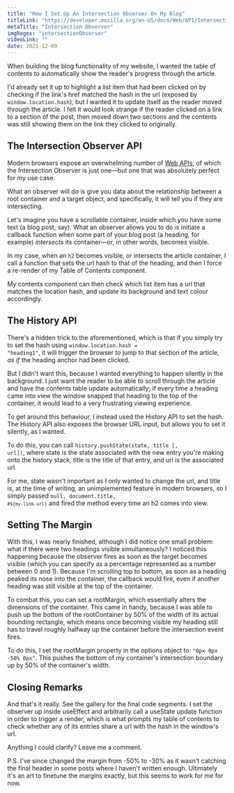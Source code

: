 ```yaml
---
title: "How I Set Up An Intersection Observer On My Blog"
titleLink: "https://developer.mozilla.org/en-US/docs/Web/API/Intersection_Observer_API"
metaTitle: "Intersection Observer"
imgRegex: "intersectionObserver"
videoLink: ""
date: 2021-12-09
---
```


When building the blog functionality of my website, I wanted the table of contents to automatically show the reader's progress through the article. 

I'd already set it up to highlight a list item that had been clicked on by checking if the link's href matched the hash in the url (exposed by <code>window.location.hash</code>), but I wanted it to update itself as the reader moved through the article. I felt it would look strange if the reader clicked on a link to a section of the post, then moved down two sections and the contents was still showing them on the link they clicked to originally. 

## The Intersection Observer API

Modern browsers expose an overwhelming number of <a href="https://developer.mozilla.org/en-US/docs/Web/API">Web APIs</a>, of which the Intersection Observer is just one—but one that was absolutely perfect for my use case. 

What an observer will do is give you data about the relationship between a root container and a target object, and specifically, it will tell you if they are intersecting. 

Let's imagine you have a scrollable container, inside which you have some text (a blog post, say). What an observer allows you to do is initiate a callback function when some part of your blog post (a heading, for example) *intersects* its container—or, in other words, becomes visible. 

In my case, when an <code>h2</code> becomes visible, or intersects the article container, I call a function that sets the url hash to that of the heading, and then I force a re-render of my Table of Contents component. 

My contents component can then check which list item has a url that matches the location hash, and update its background and text colour accordingly.

## The History API

There's a hidden trick to the aforementioned, which is that if you simply try to set the hash using <code>window.location.hash = "heading1"</code>, it will trigger the browser to jump to that section of the article, *as if* the heading anchor had been clicked. 

But I didn't want this, because I wanted everything to happen silently in the background. I just want the reader to be able to scroll through the article and have the contents table update automatically; if every time a heading came into view the window snapped that heading to the top of the container, it would lead to a very frustrating viewing experience.

To get around this behaviour, I instead used the History API to set the hash. The History API also exposes the browser URL input, but allows you to set it silently, as I wanted.  

To do this, you can call <code>history.pushState(state, title [, url])</code>, where state is the state associated with the new entry you're making onto the history stack, title is the title of that entry, and url is the associated url. 

For me, state wasn't important as I only wanted to change the url, and title is, at the time of writing, an unimplemented feature in modern browsers, so I simply passed <code>null, document.title, `#${my-link-url}`</code> and fired the method every time an h2 comes into view. 

## Setting The Margin

With this, I was nearly finished, although I did notice one small problem: what if there were two headings visible simultaneously? I noticed this happening because the observer fires as soon as the target becomes visible (which you can specify as a percentage represented as a number between 0 and 1). Because I'm scrolling top to bottom, as soon as a heading peaked its nose into the container, the callback would fire, even if another heading was still visible at the top of the container.

To combat this, you can set a rootMargin, which essentially alters the dimensions of the container. This came in handy, because I was able to push up the bottom of the rootContainer by 50% of the width of its actual bounding rectangle, which means once becoming visible my heading still has to travel roughly halfway up the container before the intersection event fires.

To do this, I set the rootMargin property in the options object to: <code>"0px 0px -50% 0px"</code>. This pushes the bottom of my container's intersection boundary up by 50% of the container's width.

## Closing Remarks

And that's it really. See the gallery for the final code segments. I set the observer up inside useEffect and arbitrarily call a useState update function in order to trigger a render, which is what prompts my table of contents to check whether any of its entries share a url with the hash in the window's url. 

Anything I could clarify? Leave me a comment. 

P.S. I've since changed the margin from -50% to -30% as it wasn't catching the final header in some posts where I haven't written enough. Ultimately it's an art to finetune the margins exactly, but this seems to work for me for now.